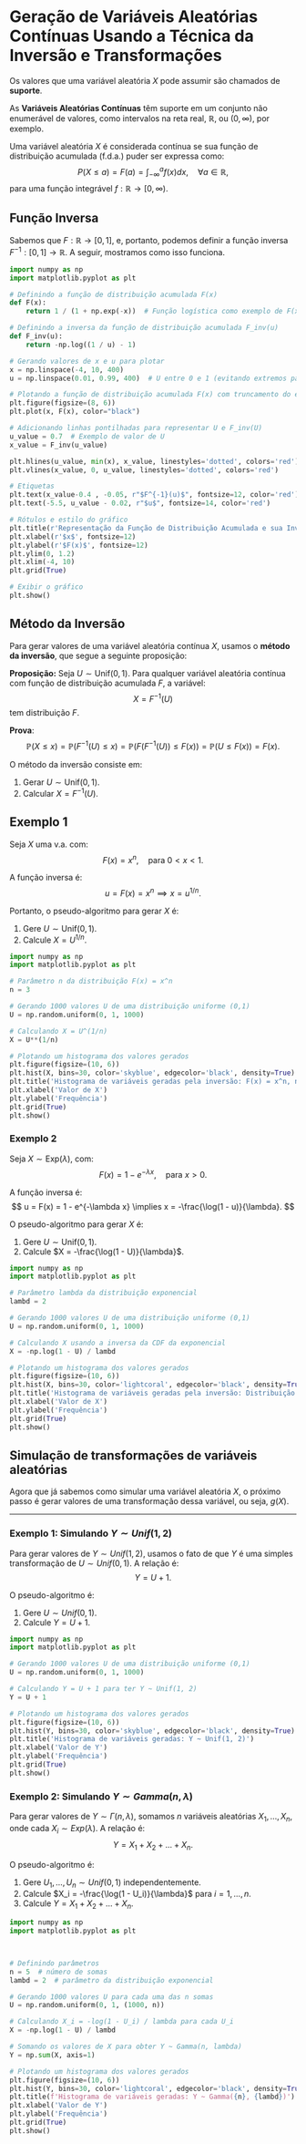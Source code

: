# Geração de Variáveis Aleatórias Contínuas Usando a Técnica da Inversão e Transformações

Os valores que uma variável aleatória $X$ pode assumir são chamados de **suporte**.

As **Variáveis Aleatórias Contínuas** têm suporte em um conjunto não enumerável de valores, como intervalos na reta real, $\mathbb{R}$, ou $(0,\infty)$, por exemplo.

Uma variável aleatória $X$ é considerada contínua se sua função de distribuição acumulada (f.d.a.) puder ser expressa como:
$$
P(X \leq a) = F(a) = \int_{-\infty}^{a} f(x) dx, \quad \forall a \in \mathbb{R},
$$
para uma função integrável $f: \mathbb{R} \to [0, \infty)$.

## Função Inversa

Sabemos que $F: \mathbb{R} \to [0,1]$, e, portanto, podemos definir a função inversa $F^{-1}: [0,1] \to \mathbb{R}$. A seguir, mostramos como isso funciona.

```python
import numpy as np
import matplotlib.pyplot as plt

# Definindo a função de distribuição acumulada F(x)
def F(x):
    return 1 / (1 + np.exp(-x))  # Função logística como exemplo de F(x)

# Definindo a inversa da função de distribuição acumulada F_inv(u)
def F_inv(u):
    return -np.log((1 / u) - 1)

# Gerando valores de x e u para plotar
x = np.linspace(-4, 10, 400)
u = np.linspace(0.01, 0.99, 400)  # U entre 0 e 1 (evitando extremos para evitar erros na inversa)

# Plotando a função de distribuição acumulada F(x) com truncamento do eixo y no zero
plt.figure(figsize=(8, 6))
plt.plot(x, F(x), color="black")

# Adicionando linhas pontilhadas para representar U e F_inv(U)
u_value = 0.7  # Exemplo de valor de U
x_value = F_inv(u_value)

plt.hlines(u_value, min(x), x_value, linestyles='dotted', colors='red')
plt.vlines(x_value, 0, u_value, linestyles='dotted', colors='red')

# Etiquetas
plt.text(x_value-0.4 , -0.05, r"$F^{-1}(u)$", fontsize=12, color='red')
plt.text(-5.5, u_value - 0.02, r"$u$", fontsize=14, color='red')

# Rótulos e estilo do gráfico
plt.title(r'Representação da Função de Distribuição Acumulada e sua Inversa', fontsize=14)
plt.xlabel(r'$x$', fontsize=12)
plt.ylabel(r'$F(x)$', fontsize=12)
plt.ylim(0, 1.2)
plt.xlim(-4, 10)
plt.grid(True)

# Exibir o gráfico
plt.show()
```

## Método da Inversão

Para gerar valores de uma variável aleatória contínua $X$, usamos o **método da inversão**, que segue a seguinte proposição:

**Proposição:**
Seja $U \sim \text{Unif}(0,1)$. Para qualquer variável aleatória contínua com função de distribuição acumulada $F$, a variável:
$$
X = F^{-1}(U)
$$
tem distribuição $F$.

**Prova**:
$$
\mathbb{P}(X \leq x) = \mathbb{P}(F^{-1}(U) \leq x) = \mathbb{P}(F(F^{-1}(U)) \leq F(x)) = \mathbb{P}(U \leq F(x)) = F(x).
$$

O método da inversão consiste em:

1. Gerar $U \sim \text{Unif}(0,1)$.
2. Calcular $X = F^{-1}(U)$.

## Exemplo 1

Seja $X$ uma v.a. com:
$$
F(x) = x^n, \quad \text{para } 0 < x < 1.
$$

A função inversa é:
$$
u = F(x) = x^n \implies x = u^{1/n}.
$$

Portanto, o pseudo-algoritmo para gerar $X$ é:

1. Gere $U \sim \text{Unif}(0,1)$.
2. Calcule $X = U^{1/n}$.

```python
import numpy as np
import matplotlib.pyplot as plt

# Parâmetro n da distribuição F(x) = x^n
n = 3

# Gerando 1000 valores U de uma distribuição uniforme (0,1)
U = np.random.uniform(0, 1, 1000)

# Calculando X = U^(1/n)
X = U**(1/n)

# Plotando um histograma dos valores gerados
plt.figure(figsize=(10, 6))
plt.hist(X, bins=30, color='skyblue', edgecolor='black', density=True)
plt.title('Histograma de variáveis geradas pela inversão: F(x) = x^n, n = 3')
plt.xlabel('Valor de X')
plt.ylabel('Frequência')
plt.grid(True)
plt.show()
```

### Exemplo 2

Seja $X \sim \text{Exp}(\lambda)$, com:
$$
F(x) = 1 - e^{-\lambda x}, \quad \text{para } x > 0.
$$

A função inversa é:
$$
u = F(x) = 1 - e^{-\lambda x} \implies x = -\frac{\log(1 - u)}{\lambda}.
$$

O pseudo-algoritmo para gerar $X$ é:

1. Gere $U \sim \text{Unif}(0,1)$.
2. Calcule $X = -\frac{\log(1 - U)}{\lambda}$.

```python
import numpy as np
import matplotlib.pyplot as plt

# Parâmetro lambda da distribuição exponencial
lambd = 2

# Gerando 1000 valores U de uma distribuição uniforme (0,1)
U = np.random.uniform(0, 1, 1000)

# Calculando X usando a inversa da CDF da exponencial
X = -np.log(1 - U) / lambd

# Plotando um histograma dos valores gerados
plt.figure(figsize=(10, 6))
plt.hist(X, bins=30, color='lightcoral', edgecolor='black', density=True)
plt.title('Histograma de variáveis geradas pela inversão: Distribuição Exponencial')
plt.xlabel('Valor de X')
plt.ylabel('Frequência')
plt.grid(True)
plt.show()
```

## Simulação de transformações de variáveis aleatórias

Agora que já sabemos como simular uma variável aleatória $X$, o próximo passo é gerar valores de uma transformação dessa variável, ou seja, $g(X)$.

---

### Exemplo 1: Simulando $Y \sim Unif(1, 2)$

Para gerar valores de $Y \sim Unif(1, 2)$, usamos o fato de que $Y$ é uma simples transformação de $U \sim Unif(0, 1)$. A relação é:
$$
Y = U + 1.
$$

O pseudo-algoritmo é:

1. Gere $U \sim Unif(0,1)$.
2. Calcule $Y = U + 1$.

```python
import numpy as np
import matplotlib.pyplot as plt

# Gerando 1000 valores U de uma distribuição uniforme (0,1)
U = np.random.uniform(0, 1, 1000)

# Calculando Y = U + 1 para ter Y ~ Unif(1, 2)
Y = U + 1

# Plotando um histograma dos valores gerados
plt.figure(figsize=(10, 6))
plt.hist(Y, bins=30, color='skyblue', edgecolor='black', density=True)
plt.title('Histograma de variáveis geradas: Y ~ Unif(1, 2)')
plt.xlabel('Valor de Y')
plt.ylabel('Frequência')
plt.grid(True)
plt.show()
```

### Exemplo 2: Simulando $Y \sim Gamma(n, \lambda)$

Para gerar valores de $Y \sim \Gamma(n, \lambda)$, somamos $n$ variáveis aleatórias $X_1, \dots, X_n$, onde cada $X_i \sim Exp(\lambda)$. A relação é:
$$
Y = X_1 + X_2 + \dots + X_n.
$$

O pseudo-algoritmo é:

1. Gere $U_1, \dots, U_n \sim Unif(0,1)$ independentemente.
2. Calcule $X_i = -\frac{\log(1 - U_i)}{\lambda}$ para $i = 1, \dots, n$.
3. Calcule $Y = X_1 + X_2 + \dots + X_n$.

```python
import numpy as np
import matplotlib.pyplot as plt



# Definindo parâmetros
n = 5  # número de somas
lambd = 2  # parâmetro da distribuição exponencial

# Gerando 1000 valores U para cada uma das n somas
U = np.random.uniform(0, 1, (1000, n))

# Calculando X_i = -log(1 - U_i) / lambda para cada U_i
X = -np.log(1 - U) / lambd

# Somando os valores de X para obter Y ~ Gamma(n, lambda)
Y = np.sum(X, axis=1)

# Plotando um histograma dos valores gerados
plt.figure(figsize=(10, 6))
plt.hist(Y, bins=30, color='lightcoral', edgecolor='black', density=True)
plt.title(f'Histograma de variáveis geradas: Y ~ Gamma({n}, {lambd})')
plt.xlabel('Valor de Y')
plt.ylabel('Frequência')
plt.grid(True)
plt.show()
```

